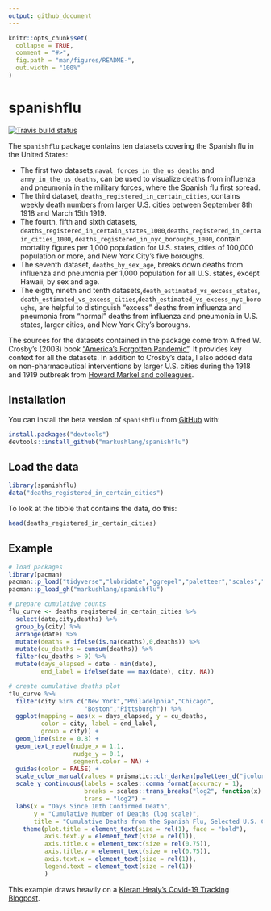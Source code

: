```yaml
---
output: github_document
---
```


<!-- README.md is generated from README.Rmd. Please edit that file -->

```r
knitr::opts_chunk$set(
  collapse = TRUE,
  comment = "#>",
  fig.path = "man/figures/README-",
  out.width = "100%"
)
```

# spanishflu

<!-- badges: start -->
[![Travis build status](https://travis-ci.org/markushlang/covid19vaccines.svg?branch=master)](https://travis-ci.org/markushlang/covid19vaccines)
<!-- badges: end -->

The `spanishflu` package contains ten datasets covering the Spanish flu in the United States: 

- The first two datasets,`naval_forces_in_the_us_deaths` and `army_in_the_us_deaths`, can be used to visualize deaths from influenza and pneumonia in the military forces, where the Spanish flu first spread.
- The third dataset, `deaths_registered_in_certain_cities`, contains weekly death numbers from larger U.S. cities between September 8th 1918 and March 15th 1919.
- The fourth, fifth and sixth datasets, `deaths_registered_in_certain_states_1000`,`deaths_registered_in_certain_cities_1000`,
`deaths_registered_in_nyc_boroughs_1000`, contain mortality figures per 1,000 population for U.S. states, cities of 100,000 population or more, and New York City's five boroughs.
- The seventh dataset, `deaths_by_sex_age`, breaks down deaths from influenza and pneumonia per 1,000 population for all U.S. states, except Hawaii, by sex and age.  
- The eigth, nineth and tenth datasets,`death_estimated_vs_excess_states`, `death_estimated_vs_excess_cities`,`death_estimated_vs_excess_nyc_boroughs`, are helpful to distinguish "excess" deaths from influenza and pneumonia from "normal" deaths from influenza and pneumonia in U.S. states, larger cities, and New York City's boroughs.

The sources for the datasets contained in the package come from Alfred W. Crosby's (2003) book ["America's Forgotten Pandemic"](https://www.amazon.com/Americas-Forgotten-Pandemic-Influenza-1918/dp/0521541751). It provides key context for all the datasets. In addition to Crosby's data, I also added data on non-pharmaceutical interventions by larger U.S. cities during the 1918 and 1919 outbreak from [Howard Markel and colleagues](https://jamanetwork.com/journals/jama/fullarticle/208354).

## Installation

You can install the beta version of `spanishflu` from [GitHub](https://github.com/markushlang/spanishflu) with:

```r
install.packages("devtools")
devtools::install_github("markushlang/spanishflu")
````

## Load the data

```r
library(spanishflu)
data("deaths_registered_in_certain_cities")
```

To look at the tibble that contains the data, do this:

```r
head(deaths_registered_in_certain_cities)
```

## Example

```r
# load packages
library(pacman)
pacman::p_load("tidyverse","lubridate","ggrepel","paletteer","scales","prismatic")
pacman::p_load_gh("markushlang/spanishflu")

# prepare cumulative counts
flu_curve <- deaths_registered_in_certain_cities %>%
  select(date,city,deaths) %>%
  group_by(city) %>%
  arrange(date) %>%
  mutate(deaths = ifelse(is.na(deaths),0,deaths)) %>%
  mutate(cu_deaths = cumsum(deaths)) %>%
  filter(cu_deaths > 9) %>%
  mutate(days_elapsed = date - min(date),
         end_label = ifelse(date == max(date), city, NA))

# create cumulative deaths plot
flu_curve %>%
  filter(city %in% c("New York","Philadelphia","Chicago",
                     "Boston","Pittsburgh")) %>%
  ggplot(mapping = aes(x = days_elapsed, y = cu_deaths, 
         color = city, label = end_label, 
         group = city)) + 
  geom_line(size = 0.8) + 
  geom_text_repel(nudge_x = 1.1,
                  nudge_y = 0.1, 
                  segment.color = NA) + 
  guides(color = FALSE) + 
  scale_color_manual(values = prismatic::clr_darken(paletteer_d("jcolors::default"), 0.2)) +
  scale_y_continuous(labels = scales::comma_format(accuracy = 1), 
                     breaks = scales::trans_breaks("log2", function(x) 2^x),
                     trans = "log2") +  
  labs(x = "Days Since 10th Confirmed Death", 
       y = "Cumulative Number of Deaths (log scale)", 
       title = "Cumulative Deaths from the Spanish Flu, Selected U.S. Cities") + 
    theme(plot.title = element_text(size = rel(1), face = "bold"),
          axis.text.y = element_text(size = rel(1)),
          axis.title.x = element_text(size = rel(0.75)),
          axis.title.y = element_text(size = rel(0.75)),
          axis.text.x = element_text(size = rel(1)),
          legend.text = element_text(size = rel(1))
          )

```

This example draws heavily on a [Kieran Healy's Covid-19 Tracking Blogpost](https://kieranhealy.org/blog/archives/2020/03/21/covid-19-tracking/).

